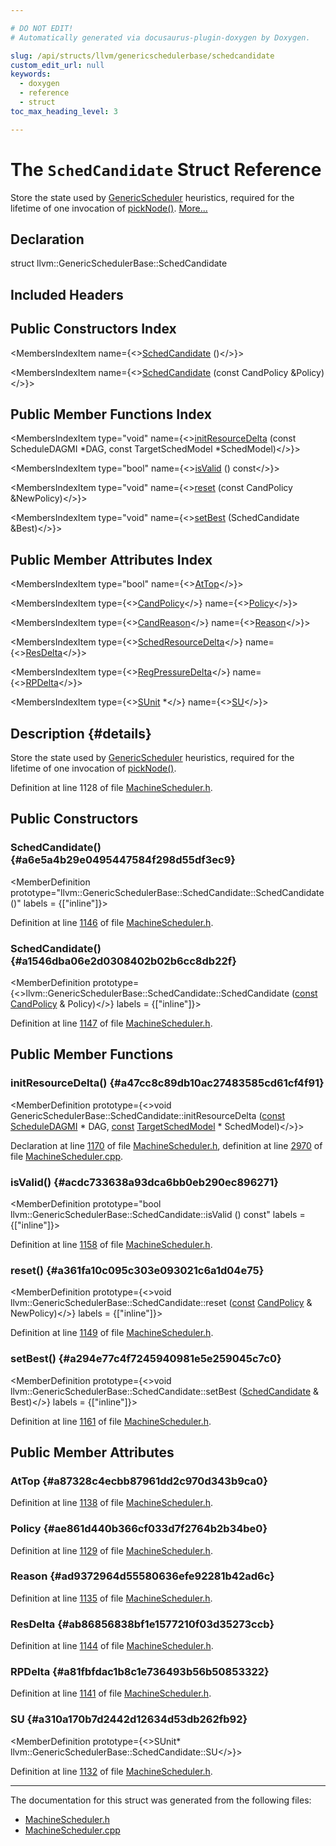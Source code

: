 ```yaml
---

# DO NOT EDIT!
# Automatically generated via docusaurus-plugin-doxygen by Doxygen.

slug: /api/structs/llvm/genericschedulerbase/schedcandidate
custom_edit_url: null
keywords:
  - doxygen
  - reference
  - struct
toc_max_heading_level: 3

---
```





# The `SchedCandidate` Struct Reference

<DoxygenPage pluginConfig={pluginConfig}>

Store the state used by <a href="/docs/api/classes/llvm/genericscheduler">GenericScheduler</a> heuristics, required for the lifetime of one invocation of <a href="/docs/api/classes/llvm/machineschedstrategy/#ab8f81fac35fcedf80a58ef268409d328">pickNode()</a>. <a href="#details">More...</a>

## Declaration

<CodeBlock>struct llvm::GenericSchedulerBase::SchedCandidate</CodeBlock>

## Included Headers

<IncludesList>
<IncludesListItem
  filePath="llvm/CodeGen/MachineScheduler.h"
  permalink="/docs/api/files/include/include/llvm/include/llvm/codegen/machinescheduler-h"
  isLocal="true" />
</IncludesList>

## Public Constructors Index

<MembersIndex>

<MembersIndexItem
  name={<><a href="#a6e5a4b29e0495447584f298d55df3ec9">SchedCandidate</a> ()</>}>
</MembersIndexItem>

<MembersIndexItem
  name={<><a href="#a1546dba06e2d0308402b02b6cc8db22f">SchedCandidate</a> (const CandPolicy &amp;Policy)</>}>
</MembersIndexItem>

</MembersIndex>

## Public Member Functions Index

<MembersIndex>

<MembersIndexItem
  type="void"
  name={<><a href="#a47cc8c89db10ac27483585cd61cf4f91">initResourceDelta</a> (const ScheduleDAGMI &#42;DAG, const TargetSchedModel &#42;SchedModel)</>}>
</MembersIndexItem>

<MembersIndexItem
  type="bool"
  name={<><a href="#acdc733638a93dca6bb0eb290ec896271">isValid</a> () const</>}>
</MembersIndexItem>

<MembersIndexItem
  type="void"
  name={<><a href="#a361fa10c095c303e093021c6a1d04e75">reset</a> (const CandPolicy &amp;NewPolicy)</>}>
</MembersIndexItem>

<MembersIndexItem
  type="void"
  name={<><a href="#a294e77c4f7245940981e5e259045c7c0">setBest</a> (SchedCandidate &amp;Best)</>}>
</MembersIndexItem>

</MembersIndex>

## Public Member Attributes Index

<MembersIndex>

<MembersIndexItem
  type="bool"
  name={<><a href="#a87328c4ecbb87961dd2c970d343b9ca0">AtTop</a></>}>
</MembersIndexItem>

<MembersIndexItem
  type={<><a href="/docs/api/structs/llvm/genericschedulerbase/candpolicy">CandPolicy</a></>}
  name={<><a href="#ae861d440b366cf033d7f2764b2b34be0">Policy</a></>}>
</MembersIndexItem>

<MembersIndexItem
  type={<><a href="/docs/api/classes/llvm/genericschedulerbase/#ae0da1bc94e326020069c0f44170a48d3">CandReason</a></>}
  name={<><a href="#ad9372964d55580636efe92281b42ad6c">Reason</a></>}>
</MembersIndexItem>

<MembersIndexItem
  type={<><a href="/docs/api/structs/llvm/genericschedulerbase/schedresourcedelta">SchedResourceDelta</a></>}
  name={<><a href="#ab86856838bf1e1577210f03d35273ccb">ResDelta</a></>}>
</MembersIndexItem>

<MembersIndexItem
  type={<><a href="/docs/api/structs/llvm/regpressuredelta">RegPressureDelta</a></>}
  name={<><a href="#a81fbfdac1b8c1e736493b56b50853322">RPDelta</a></>}>
</MembersIndexItem>

<MembersIndexItem
  type={<><a href="/docs/api/classes/llvm/sunit">SUnit</a> &#42;</>}
  name={<><a href="#a310a170b7d2442d12634d53db262fb92">SU</a></>}>
</MembersIndexItem>

</MembersIndex>

## Description {#details}

Store the state used by <a href="/docs/api/classes/llvm/genericscheduler">GenericScheduler</a> heuristics, required for the lifetime of one invocation of <a href="/docs/api/classes/llvm/machineschedstrategy/#ab8f81fac35fcedf80a58ef268409d328">pickNode()</a>.

Definition at line 1128 of file <a href="/docs/api/files/include/include/llvm/include/llvm/codegen/machinescheduler-h">MachineScheduler.h</a>.

<SectionDefinition>

## Public Constructors

### SchedCandidate() {#a6e5a4b29e0495447584f298d55df3ec9}

<MemberDefinition
  prototype="llvm::GenericSchedulerBase::SchedCandidate::SchedCandidate ()"
  labels = {["inline"]}>

Definition at line <a href="/docs/api/files/include/include/llvm/include/llvm/codegen/machinescheduler-h/#l01146">1146</a> of file <a href="/docs/api/files/include/include/llvm/include/llvm/codegen/machinescheduler-h">MachineScheduler.h</a>.
</MemberDefinition>

### SchedCandidate() {#a1546dba06e2d0308402b02b6cc8db22f}

<MemberDefinition
  prototype={<>llvm::GenericSchedulerBase::SchedCandidate::SchedCandidate (<a href="/docs/api/files/lib/lib/target/lib/target/aarch64/aarch64promoteconstant-cpp/#a90f8350fecae261c25be85d38b451bff">const</a> <a href="/docs/api/structs/llvm/genericschedulerbase/candpolicy">CandPolicy</a> &amp; Policy)</>}
  labels = {["inline"]}>

Definition at line <a href="/docs/api/files/include/include/llvm/include/llvm/codegen/machinescheduler-h/#l01147">1147</a> of file <a href="/docs/api/files/include/include/llvm/include/llvm/codegen/machinescheduler-h">MachineScheduler.h</a>.
</MemberDefinition>

</SectionDefinition>

<SectionDefinition>

## Public Member Functions

### initResourceDelta() {#a47cc8c89db10ac27483585cd61cf4f91}

<MemberDefinition
  prototype={<>void GenericSchedulerBase::SchedCandidate::initResourceDelta (<a href="/docs/api/files/lib/lib/target/lib/target/aarch64/aarch64promoteconstant-cpp/#a90f8350fecae261c25be85d38b451bff">const</a> <a href="/docs/api/classes/llvm/scheduledagmi">ScheduleDAGMI</a> &#42; DAG, <a href="/docs/api/files/lib/lib/target/lib/target/aarch64/aarch64promoteconstant-cpp/#a90f8350fecae261c25be85d38b451bff">const</a> <a href="/docs/api/classes/llvm/targetschedmodel">TargetSchedModel</a> &#42; SchedModel)</>}>

Declaration at line <a href="/docs/api/files/include/include/llvm/include/llvm/codegen/machinescheduler-h/#l01170">1170</a> of file <a href="/docs/api/files/include/include/llvm/include/llvm/codegen/machinescheduler-h">MachineScheduler.h</a>, definition at line <a href="/docs/api/files/lib/lib/codegen/machinescheduler-cpp/#l02970">2970</a> of file <a href="/docs/api/files/lib/lib/codegen/machinescheduler-cpp">MachineScheduler.cpp</a>.
</MemberDefinition>

### isValid() {#acdc733638a93dca6bb0eb290ec896271}

<MemberDefinition
  prototype="bool llvm::GenericSchedulerBase::SchedCandidate::isValid () const"
  labels = {["inline"]}>

Definition at line <a href="/docs/api/files/include/include/llvm/include/llvm/codegen/machinescheduler-h/#l01158">1158</a> of file <a href="/docs/api/files/include/include/llvm/include/llvm/codegen/machinescheduler-h">MachineScheduler.h</a>.
</MemberDefinition>

### reset() {#a361fa10c095c303e093021c6a1d04e75}

<MemberDefinition
  prototype={<>void llvm::GenericSchedulerBase::SchedCandidate::reset (<a href="/docs/api/files/lib/lib/target/lib/target/aarch64/aarch64promoteconstant-cpp/#a90f8350fecae261c25be85d38b451bff">const</a> <a href="/docs/api/structs/llvm/genericschedulerbase/candpolicy">CandPolicy</a> &amp; NewPolicy)</>}
  labels = {["inline"]}>

Definition at line <a href="/docs/api/files/include/include/llvm/include/llvm/codegen/machinescheduler-h/#l01149">1149</a> of file <a href="/docs/api/files/include/include/llvm/include/llvm/codegen/machinescheduler-h">MachineScheduler.h</a>.
</MemberDefinition>

### setBest() {#a294e77c4f7245940981e5e259045c7c0}

<MemberDefinition
  prototype={<>void llvm::GenericSchedulerBase::SchedCandidate::setBest (<a href="/docs/api/structs/llvm/genericschedulerbase/schedcandidate">SchedCandidate</a> &amp; Best)</>}
  labels = {["inline"]}>

Definition at line <a href="/docs/api/files/include/include/llvm/include/llvm/codegen/machinescheduler-h/#l01161">1161</a> of file <a href="/docs/api/files/include/include/llvm/include/llvm/codegen/machinescheduler-h">MachineScheduler.h</a>.
</MemberDefinition>

</SectionDefinition>

<SectionDefinition>

## Public Member Attributes

### AtTop {#a87328c4ecbb87961dd2c970d343b9ca0}

<MemberDefinition
  prototype="bool llvm::GenericSchedulerBase::SchedCandidate::AtTop">

Definition at line <a href="/docs/api/files/include/include/llvm/include/llvm/codegen/machinescheduler-h/#l01138">1138</a> of file <a href="/docs/api/files/include/include/llvm/include/llvm/codegen/machinescheduler-h">MachineScheduler.h</a>.
</MemberDefinition>

### Policy {#ae861d440b366cf033d7f2764b2b34be0}

<MemberDefinition
  prototype="CandPolicy llvm::GenericSchedulerBase::SchedCandidate::Policy">

Definition at line <a href="/docs/api/files/include/include/llvm/include/llvm/codegen/machinescheduler-h/#l01129">1129</a> of file <a href="/docs/api/files/include/include/llvm/include/llvm/codegen/machinescheduler-h">MachineScheduler.h</a>.
</MemberDefinition>

### Reason {#ad9372964d55580636efe92281b42ad6c}

<MemberDefinition
  prototype="CandReason llvm::GenericSchedulerBase::SchedCandidate::Reason">

Definition at line <a href="/docs/api/files/include/include/llvm/include/llvm/codegen/machinescheduler-h/#l01135">1135</a> of file <a href="/docs/api/files/include/include/llvm/include/llvm/codegen/machinescheduler-h">MachineScheduler.h</a>.
</MemberDefinition>

### ResDelta {#ab86856838bf1e1577210f03d35273ccb}

<MemberDefinition
  prototype="SchedResourceDelta llvm::GenericSchedulerBase::SchedCandidate::ResDelta">

Definition at line <a href="/docs/api/files/include/include/llvm/include/llvm/codegen/machinescheduler-h/#l01144">1144</a> of file <a href="/docs/api/files/include/include/llvm/include/llvm/codegen/machinescheduler-h">MachineScheduler.h</a>.
</MemberDefinition>

### RPDelta {#a81fbfdac1b8c1e736493b56b50853322}

<MemberDefinition
  prototype="RegPressureDelta llvm::GenericSchedulerBase::SchedCandidate::RPDelta">

Definition at line <a href="/docs/api/files/include/include/llvm/include/llvm/codegen/machinescheduler-h/#l01141">1141</a> of file <a href="/docs/api/files/include/include/llvm/include/llvm/codegen/machinescheduler-h">MachineScheduler.h</a>.
</MemberDefinition>

### SU {#a310a170b7d2442d12634d53db262fb92}

<MemberDefinition
  prototype={<>SUnit&#42; llvm::GenericSchedulerBase::SchedCandidate::SU</>}>

Definition at line <a href="/docs/api/files/include/include/llvm/include/llvm/codegen/machinescheduler-h/#l01132">1132</a> of file <a href="/docs/api/files/include/include/llvm/include/llvm/codegen/machinescheduler-h">MachineScheduler.h</a>.
</MemberDefinition>

</SectionDefinition>

<hr/>

The documentation for this struct was generated from the following files:

<ul>
<li><a href="/docs/api/files/include/include/llvm/include/llvm/codegen/machinescheduler-h">MachineScheduler.h</a></li>
<li><a href="/docs/api/files/lib/lib/codegen/machinescheduler-cpp">MachineScheduler.cpp</a></li>
</ul>

</DoxygenPage>
